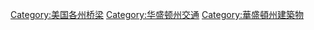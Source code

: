 [[Category:美国各州桥梁|Category:美国各州桥梁]]
[[Category:华盛顿州交通|Category:华盛顿州交通]]
[[Category:華盛頓州建築物|Category:華盛頓州建築物]]